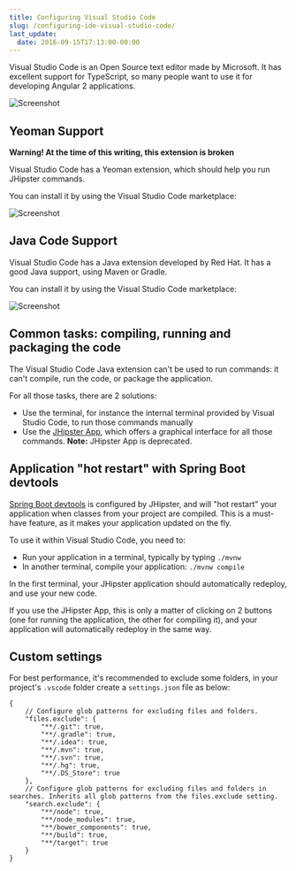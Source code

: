 ```yaml
---
title: Configuring Visual Studio Code
slug: /configuring-ide-visual-studio-code/
last_update:
  date: 2016-09-15T17:13:00-00:00
---
```


Visual Studio Code is an Open Source text editor made by Microsoft. It has excellent support for TypeScript, so many people want to use it for developing Angular 2 applications.

![Screenshot](/images/configuring_ide_visual_studio_code_1.webp)


## Yeoman Support

**Warning! At the time of this writing, this extension is broken**

Visual Studio Code has a Yeoman extension, which should help you run JHipster commands.

You can install it by using the Visual Studio Code marketplace:

![Screenshot](/images/configuring_ide_visual_studio_code_2.webp)


## Java Code Support

Visual Studio Code has a Java extension developed by Red Hat. It has a good Java support, using Maven or Gradle.

You can install it by using the Visual Studio Code marketplace:

![Screenshot](/images/configuring_ide_visual_studio_code_3.webp)


## Common tasks: compiling, running and packaging the code

The Visual Studio Code Java extension can't be used to run commands: it can't compile, run the code, or package the application.

For all those tasks, there are 2 solutions:

- Use the terminal, for instance the internal terminal provided by Visual Studio Code, to run those commands manually
- Use the [JHipster App](/jhipster-app), which offers a graphical interface for all those commands. **Note:** JHipster App is deprecated.


## Application "hot restart" with Spring Boot devtools

[Spring Boot devtools](https://docs.spring.io/spring-boot/docs/current/reference/html/using-boot-devtools.html) is configured by JHipster, and will "hot restart" your application when classes from your project are compiled. This is a must-have feature, as it makes your application updated on the fly.

To use it within Visual Studio Code, you need to:

- Run your application in a terminal, typically by typing `./mvnw`
- In another terminal, compile your application: `./mvnw compile`

In the first terminal, your JHipster application should automatically redeploy, and use your new code.

If you use the JHipster App, this is only a matter of clicking on 2 buttons (one for running the application, the other for compiling it), and your application will automatically redeploy in the same way.


## Custom settings

For best performance, it's recommended to exclude some folders, in your project's `.vscode` folder create a `settings.json` file as below:

```
{
    // Configure glob patterns for excluding files and folders.
    "files.exclude": {
        "**/.git": true,
        "**/.gradle": true,
        "**/.idea": true,
        "**/.mvn": true,
        "**/.svn": true,
        "**/.hg": true,
        "**/.DS_Store": true
    },
    // Configure glob patterns for excluding files and folders in searches. Inherits all glob patterns from the files.exclude setting.
    "search.exclude": {
        "**/node": true,
        "**/node_modules": true,
        "**/bower_components": true,
        "**/build": true,
        "**/target": true
    }
}
```
